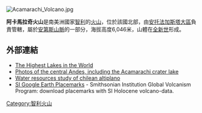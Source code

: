 [[Image:Acamarachi_Volcano.jpg|right]]
{{coord|23|06|34|S|67|32|52|W|display=title}}

'''阿卡馬拉奇火山'''是南美洲國家[[智利|智利]]的[[火山|火山]]，位於該國北部，由[[安托法加斯塔大區|安托法加斯塔大區]]負責管轄，屬於[[安第斯山脈|安第斯山脈]]的一部分，海拔高度6,046米，山體在[[全新世|全新世]]形成。

==外部連結==
* [http://www.highestlake.com/highest-lake-world.html The Highest Lakes in the World] {{Wayback|url=http://www.highestlake.com/highest-lake-world.html |date=20070824054810 }}
* [https://web.archive.org/web/20090108161208/http://www.ursa.fi/~riikonen/AtacamaAndes/index_2.htm Photos of the central Andes, including the Acamarachi crater lake]
* [https://web.archive.org/web/20090812134734/http://www.recursoshidricosaltiplano.cl/ Water resources study of chilean altiplano]
* [http://www.volcano.si.edu/world/globallists.cfm?listpage=googleearth SI Google Earth Placemarks] {{Wayback|url=http://www.volcano.si.edu/world/globallists.cfm?listpage=googleearth |date=20141217193729 }} - Smithsonian Institution Global Volcanism Program: download placemarks with SI  Holocene volcano-data.

{{Chile-geo-stub}}
[[Category:智利火山|Category:智利火山]]